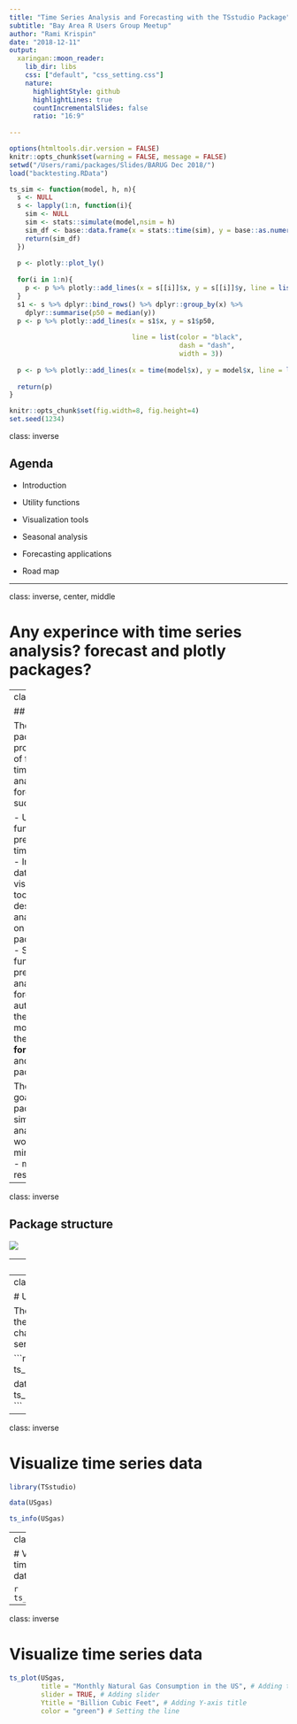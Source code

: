 ```yaml
---
title: "Time Series Analysis and Forecasting with the TSstudio Package"
subtitle: "Bay Area R Users Group Meetup"
author: "Rami Krispin"
date: "2018-12-11"
output:
  xaringan::moon_reader:
    lib_dir: libs
    css: ["default", "css_setting.css"]
    nature:
      highlightStyle: github
      highlightLines: true
      countIncrementalSlides: false
      ratio: "16:9"
    
---
```


```r
options(htmltools.dir.version = FALSE)
knitr::opts_chunk$set(warning = FALSE, message = FALSE)
setwd("/Users/rami/packages/Slides/BARUG Dec 2018/")
load("backtesting.RData")

ts_sim <- function(model, h, n){
  s <- NULL
  s <- lapply(1:n, function(i){
    sim <- NULL
    sim <- stats::simulate(model,nsim = h)
    sim_df <- base::data.frame(x = stats::time(sim), y = base::as.numeric(sim))
    return(sim_df)
  }) 
  
  p <- plotly::plot_ly()
  
  for(i in 1:n){
    p <- p %>% plotly::add_lines(x = s[[i]]$x, y = s[[i]]$y, line = list(color = "blue"), opacity = 0.05)
  }
  s1 <- s %>% dplyr::bind_rows() %>% dplyr::group_by(x) %>%
    dplyr::summarise(p50 = median(y))
  p <- p %>% plotly::add_lines(x = s1$x, y = s1$p50, 
                               
                               line = list(color = "black", 
                                           dash = "dash", 
                                           width = 3)) 
  
  p <- p %>% plotly::add_lines(x = time(model$x), y = model$x, line = list(color = "#00526d")) %>% plotly::hide_legend()
  
  return(p)
}
```

```r
knitr::opts_chunk$set(fig.width=8, fig.height=4)
set.seed(1234)
```


class: inverse

## Agenda

- Introduction

- Utility functions

- Visualization tools

- Seasonal analysis

- Forecasting applications

- Road map

---

class: inverse, center, middle

# Any experince with time series analysis? forecast and plotly packages?

---
class: inverse

## Introduction

The **TSstudio** package provides a set of functions for time series analysis and forecasting such as:

- Utility functions for pre-processing time series data
- Interactive data visualization tools for descriptive analysis, based on the **plotly** package engine
- Set of functions for predictive analysis and forecasting automation with the use of models from the **forecast**, **forecastHybrid**, and **bsts** packages

The primary goal of the package is to simplify the analysis workflow (or, minimum code - maximum results) 

---

class: inverse

## Package structure

![](TSstudio Structure.png)



---
class: inverse

# Installation

Install from [CRAN](https://cran.r-project.org/web/packages/TSstudio/index.html):

```r
install.packages("TSstudio")
```

Or from [Github](https://github.com/RamiKrispin/TSstudio):

```r
devtools::install_github("RamiKrispin/TSstudio")
```

```r
library(TSstudio)
```

---
class: inverse

# Utility functions

The `ts_info` returns the main characteristics of the series:

```r
data("USVSales")
ts_info(USgas)

data("Michigan_CS")
ts_info(Michigan_CS)
```



---
class: inverse

# Visualize time series data

```r
library(TSstudio)

data(USgas)

ts_info(USgas)
```


---
class: inverse

# Visualize time series data

```r
ts_plot(USgas)
```

---
class: inverse

# Visualize time series data

```r
ts_plot(USgas,
        title = "Monthly Natural Gas Consumption in the US", # Adding title
        slider = TRUE, # Adding slider
        Ytitle = "Billion Cubic Feet", # Adding Y-axis title
        color = "green") # Setting the line 
```
